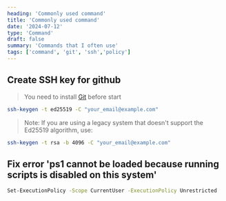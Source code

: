 ```yaml
---
heading: 'Commonly used command'
title: 'Commonly used command'
date: '2024-07-12'
type: 'Command'
draft: false
summary: 'Commands that I often use'
tags: ['command', 'git', 'ssh','policy']
---
```


## Create SSH key for github

> You need to install [Git](https://git-scm.com/downloads) before start

```bash
ssh-keygen -t ed25519 -C "your_email@example.com"
```

> Note: If you are using a legacy system that doesn't support the Ed25519 algorithm, use:

```bash
ssh-keygen -t rsa -b 4096 -C "your_email@example.com"
```

## Fix error 'ps1 cannot be loaded because running scripts is disabled on this system'

```bash
Set-ExecutionPolicy -Scope CurrentUser -ExecutionPolicy Unrestricted
```
